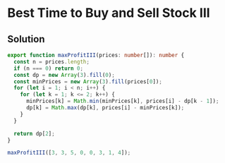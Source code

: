 # Best Time to Buy and Sell Stock III

## Solution

```typescript filename="solution.ts" copy
export function maxProfitIII(prices: number[]): number {
  const n = prices.length;
  if (n === 0) return 0;
  const dp = new Array(3).fill(0);
  const minPrices = new Array(3).fill(prices[0]);
  for (let i = 1; i < n; i++) {
    for (let k = 1; k <= 2; k++) {
      minPrices[k] = Math.min(minPrices[k], prices[i] - dp[k - 1]);
      dp[k] = Math.max(dp[k], prices[i] - minPrices[k]);
    }
  }

  return dp[2];
}

maxProfitIII([3, 3, 5, 0, 0, 3, 1, 4]);
```
